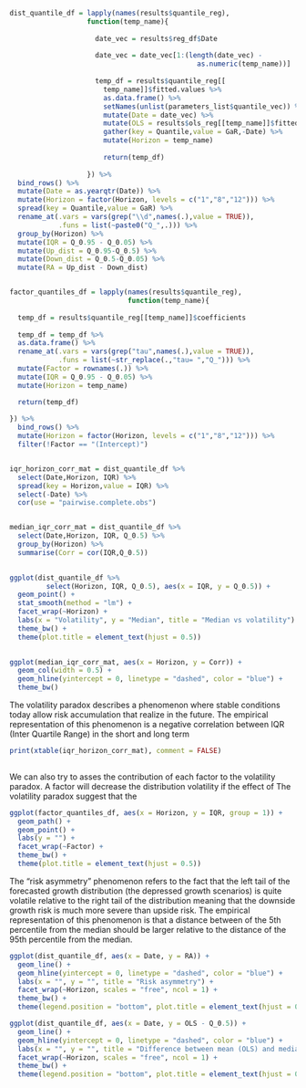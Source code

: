 
```r

dist_quantile_df = lapply(names(results$quantile_reg),
                   function(temp_name){
                     
                     date_vec = results$reg_df$Date
                     
                     date_vec = date_vec[1:(length(date_vec) - 
                                              as.numeric(temp_name))]
                     
                     temp_df = results$quantile_reg[[
                       temp_name]]$fitted.values %>% 
                       as.data.frame() %>% 
                       setNames(unlist(parameters_list$quantile_vec)) %>% 
                       mutate(Date = date_vec) %>% 
                       mutate(OLS = results$ols_reg[[temp_name]]$fitted.values) %>% 
                       gather(key = Quantile,value = GaR,-Date) %>% 
                       mutate(Horizon = temp_name)
                   
                       return(temp_df)
                     
                   }) %>% 
  bind_rows() %>% 
  mutate(Date = as.yearqtr(Date)) %>% 
  mutate(Horizon = factor(Horizon, levels = c("1","8","12"))) %>% 
  spread(key = Quantile,value = GaR) %>% 
  rename_at(.vars = vars(grep("\\d",names(.),value = TRUE)),
            .funs = list(~paste0("Q_",.))) %>% 
  group_by(Horizon) %>% 
  mutate(IQR = Q_0.95 - Q_0.05) %>% 
  mutate(Up_dist = Q_0.95-Q_0.5) %>% 
  mutate(Down_dist = Q_0.5-Q_0.05) %>% 
  mutate(RA = Up_dist - Down_dist)


factor_quantiles_df = lapply(names(results$quantile_reg),
                             function(temp_name){
  
  temp_df = results$quantile_reg[[temp_name]]$coefficients
  
  temp_df = temp_df %>% 
  as.data.frame() %>% 
  rename_at(.vars = vars(grep("tau",names(.),value = TRUE)),
            .funs = list(~str_replace(.,"tau= ","Q_"))) %>% 
  mutate(Factor = rownames(.)) %>% 
  mutate(IQR = Q_0.95 - Q_0.05) %>% 
  mutate(Horizon = temp_name)

  return(temp_df)
  
}) %>% 
  bind_rows() %>% 
  mutate(Horizon = factor(Horizon, levels = c("1","8","12"))) %>% 
  filter(!Factor == "(Intercept)")


iqr_horizon_corr_mat = dist_quantile_df %>% 
  select(Date,Horizon, IQR) %>% 
  spread(key = Horizon,value = IQR) %>% 
  select(-Date) %>% 
  cor(use = "pairwise.complete.obs")


median_iqr_corr_mat = dist_quantile_df %>% 
  select(Date,Horizon, IQR, Q_0.5) %>%
  group_by(Horizon) %>% 
  summarise(Corr = cor(IQR,Q_0.5))
  


```




\subsection{Median - Variance correlation}


```r

ggplot(dist_quantile_df %>% 
         select(Horizon, IQR, Q_0.5), aes(x = IQR, y = Q_0.5)) + 
  geom_point() + 
  stat_smooth(method = "lm") + 
  facet_wrap(~Horizon) + 
  labs(x = "Volatility", y = "Median", title = "Median vs volatility") +
  theme_bw() + 
  theme(plot.title = element_text(hjust = 0.5))
    

```


```r

ggplot(median_iqr_corr_mat, aes(x = Horizon, y = Corr)) + 
  geom_col(width = 0.5) + 
  geom_hline(yintercept = 0, linetype = "dashed", color = "blue") + 
  theme_bw()

```



\subsection{Volatility Paradox}
The volatility paradox describes a phenomenon where stable conditions today allow risk accumulation
that realize in the future. The empirical representation of this phenomenon is a negative
correlation between IQR (Inter Quartile Range) in the short and long term

```r

print(xtable(iqr_horizon_corr_mat), comment = FALSE)
  
```

We can also try to asses the contribution of each factor to the volatility paradox. A factor will decrease the distribution volatility if the effect of
The volatility paradox suggest that the 

```r

ggplot(factor_quantiles_df, aes(x = Horizon, y = IQR, group = 1)) + 
  geom_path() + 
  geom_point() + 
  labs(y = "") + 
  facet_wrap(~Factor) + 
  theme_bw() + 
  theme(plot.title = element_text(hjust = 0.5))

```

\subsection{Risk Asymmetry}
The "risk asymmetry" phenomenon refers to the fact that the left tail of the forecasted growth distribution (the depressed growth scenarios) is quite volatile relative to the right
tail of the distribution meaning that the downside growth risk is much more
severe than upside risk. The empirical representation of this phenomenon is that a distance between
of the 5th percentile from the median should be larger relative to the distance of the 95th 
percentile from the median.


```r

ggplot(dist_quantile_df, aes(x = Date, y = RA)) + 
  geom_line() + 
  geom_hline(yintercept = 0, linetype = "dashed", color = "blue") + 
  labs(x = "", y = "", title = "Risk asymmetry") + 
  facet_wrap(~Horizon, scales = "free", ncol = 1) + 
  theme_bw() + 
  theme(legend.position = "bottom", plot.title = element_text(hjust = 0.5))

```


```r

ggplot(dist_quantile_df, aes(x = Date, y = OLS - Q_0.5)) + 
  geom_line() + 
  geom_hline(yintercept = 0, linetype = "dashed", color = "blue") + 
  labs(x = "", y = "", title = "Difference between mean (OLS) and median (quantile) regressions ") + 
  facet_wrap(~Horizon, scales = "free", ncol = 1) + 
  theme_bw() + 
  theme(legend.position = "bottom", plot.title = element_text(hjust = 0.5))

```

